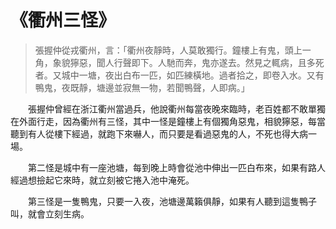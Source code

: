 # 《衢州三怪》

> 張握仲從戎衢州，言：「衢州夜靜時，人莫敢獨行。鐘樓上有鬼，頭上一角，象貌獰惡，聞人行聲即下。人馳而奔，鬼亦遂去。然見之輒病，且多死者。又城中一塘，夜出白布一匹，如匹練橫地。過者拾之，即卷入水。又有鴨鬼，夜既靜，塘邊並寂無一物，若聞鴨聲，人即病。」

&emsp;&emsp;張握仲曾經在浙江衢州當過兵，他說衢州每當夜晚來臨時，老百姓都不敢單獨在外面行走，因為衢州有三怪，其中一怪是鐘樓上有個獨角惡鬼，相貌獰惡，每當聽到有人從樓下經過，就跑下來嚇人，而只要是看過惡鬼的人，不死也得大病一場。

&emsp;&emsp;第二怪是城中有一座池塘，每到晚上時會從池中伸出一匹白布來，如果有路人經過想撿起它來時，就立刻被它捲入池中淹死。

&emsp;&emsp;第三怪是一隻鴨鬼，只要一入夜，池塘邊萬籟俱靜，如果有人聽到這隻鴨子叫，就會立刻生病。

